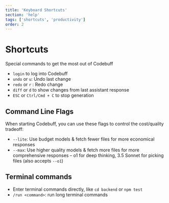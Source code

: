 ```yaml
---
title: 'Keyboard Shortcuts'
section: 'help'
tags: ['shortcuts', 'productivity']
order: 2
---
```


# Shortcuts

Special commands to get the most out of Codebuff

- `login` to log into Codebuff
- `undo` or `u`: Undo last change
- `redo` or `r` : Redo change
- `diff` or `d` to show changes from last assistant response
- `ESC` or `Ctrl/Cmd + C` to stop generation

## Command Line Flags

When starting Codebuff, you can use these flags to control the cost/quality tradeoff:

- `--lite`: Use budget models & fetch fewer files for more economical responses
- `--max`: Use higher quality models & fetch more files for more comprehensive responses – o1 for deep thinking, 3.5 Sonnet for picking files (also accepts `--o1`)

## Terminal commands

- Enter terminal commands directly, like `cd backend` or `npm test`
- `/run <command>`: run long terminal commands
